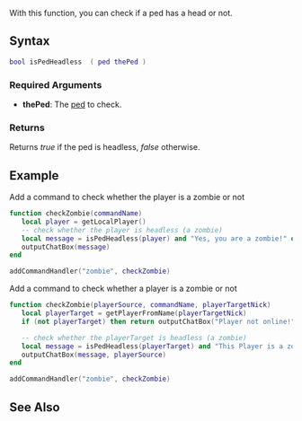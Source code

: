
{{Server client function}}
With this function, you can check if a ped has a head or not.
==Syntax==
<syntaxhighlight lang="lua">bool isPedHeadless  ( ped thePed )</syntaxhighlight>

===Required Arguments===
*'''thePed''': The [[/ped.md|ped]] to check.

===Returns===
Returns ''true'' if the ped is headless, ''false'' otherwise.

==Example==
<section class="client" name="Client" show="true">
Add a command to check whether the player is a zombie or not
<syntaxhighlight lang="lua">
function checkZombie(commandName)
   local player = getLocalPlayer()
   -- check whether the player is headless (a zombie)
   local message = isPedHeadless(player) and "Yes, you are a zombie!" or "No, you aren't a zombie yet!"
   outputChatBox(message)
end

addCommandHandler("zombie", checkZombie)
</syntaxhighlight>
</section>
<section class="server" name="Server" show="true">
Add a command to check whether a player is a zombie or not
<syntaxhighlight lang="lua">
function checkZombie(playerSource, commandName, playerTargetNick)
   local playerTarget = getPlayerFromName(playerTargetNick)
   if (not playerTarget) then return outputChatBox("Player not online!", playerSource, 255, 0, 0) end

   -- check whether the playerTarget is headless (a zombie)
   local message = isPedHeadless(playerTarget) and "This Player is a zombie!" or "This player is not a zombie!"
   outputChatBox(message, playerSource)
end

addCommandHandler("zombie", checkZombie)
</syntaxhighlight>
</section>

==See Also==
{{Ped functions}}